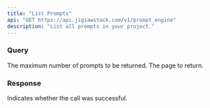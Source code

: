 ```yaml
---
title: "List Prompts"
api: "GET https://api.jigsawstack.com/v1/prompt_engine"
description: "List all prompts in your project."
---
```



### Query

<ParamField query="limit" default="30" type="string">
  The maximum number of prompts to be returned.
</ParamField>

<ParamField query="page" default="1" type="string">
  The page to return.
</ParamField>

<Snippet file="header.mdx" />

### Response

<ResponseField name="success" type="boolean">
  Indicates whether the call was successful.
</ResponseField>

<PromptEngineListSnippet />
